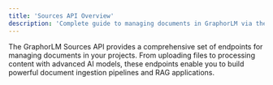 ```yaml
---
title: 'Sources API Overview'
description: 'Complete guide to managing documents in GraphorLM via the REST API'
---
```


The GraphorLM Sources API provides a comprehensive set of endpoints for managing documents in your projects. From uploading files to processing content with advanced AI models, these endpoints enable you to build powerful document ingestion pipelines and RAG applications.

